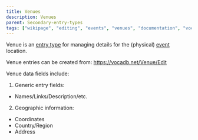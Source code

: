```yaml
---
title: Venues
description: Venues
parent: Secondary-entry-types
tags: ["wikipage", "editing", "events", "venues", "documentation", "vocadb"]
---
```


Venue is an [entry type](/docs/entry-types) for managing details for the (physical) [event](/docs/events) location.

Venue entries can be created from: https://vocadb.net/Venue/Edit

Venue data fields include:

1) Generic entry fields:

- Names/Links/Description/etc.

2) Geographic information:

- Coordinates
- Country/Region
- Address